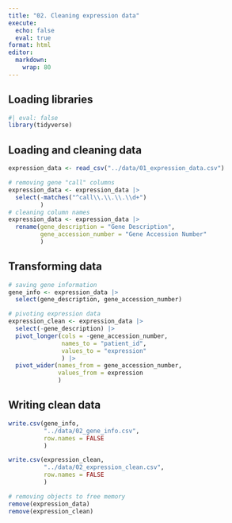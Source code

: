 ```yaml
---
title: "02. Cleaning expression data"
execute: 
  echo: false
  eval: true
format: html
editor: 
  markdown: 
    wrap: 80
---
```


## Loading libraries

```r
#| eval: false
library(tidyverse)
```

## Loading and cleaning data

```r
expression_data <- read_csv("../data/01_expression_data.csv")

# removing gene "call" columns
expression_data <- expression_data |>
  select(-matches("^call\\.\\.\\.\\d+")
         )
# cleaning column names
expression_data <- expression_data |>
  rename(gene_description = "Gene Description",
         gene_accession_number = "Gene Accession Number"
         )
```

## Transforming data

```r
# saving gene information
gene_info <- expression_data |> 
  select(gene_description, gene_accession_number)

# pivoting expression data 
expression_clean <- expression_data |>
  select(-gene_description) |> 
  pivot_longer(cols = -gene_accession_number,
               names_to = "patient_id",
               values_to = "expression"
               ) |> 
  pivot_wider(names_from = gene_accession_number,
              values_from = expression
              )
```

## Writing clean data

```r
write.csv(gene_info,
          "../data/02_gene_info.csv",
          row.names = FALSE
          )

write.csv(expression_clean,
          "../data/02_expression_clean.csv",
          row.names = FALSE
          )

# removing objects to free memory
remove(expression_data)
remove(expression_clean)
```
